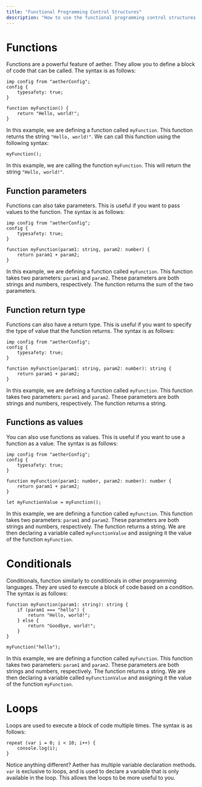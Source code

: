 ```yaml
---
title: "Functional Programming Control Structures"
description: "How to use the functional programming control structures in Aether"
---
```


# Functions

Functions are a powerful feature of aether. They allow you to define a block of code that can be called. The syntax is as follows:

```aether
imp config from "aetherConfig";
config {
    typesafety: true;
}

function myFunction() {
    return "Hello, world!";
}
```

In this example, we are defining a function called `myFunction`. This function returns the string `"Hello, world!"`. We can call this function using the following syntax:

```aether
myFunction();
```

In this example, we are calling the function `myFunction`. This will return the string `"Hello, world!"`.

## Function parameters

Functions can also take parameters. This is useful if you want to pass values to the function. The syntax is as follows:

```aether
imp config from "aetherConfig";
config {
    typesafety: true;
}

function myFunction(param1: string, param2: number) {
    return param1 + param2;
}
```

In this example, we are defining a function called `myFunction`. This function takes two parameters: `param1` and `param2`. These parameters are both strings and numbers, respectively. The function returns the sum of the two parameters.

## Function return type

Functions can also have a return type. This is useful if you want to specify the type of value that the function returns. The syntax is as follows:

```aether
imp config from "aetherConfig";
config {
    typesafety: true;
}

function myFunction(param1: string, param2: number): string {
    return param1 + param2;
}
```

In this example, we are defining a function called `myFunction`. This function takes two parameters: `param1` and `param2`. These parameters are both strings and numbers, respectively. The function returns a string.

## Functions as values

You can also use functions as values. This is useful if you want to use a function as a value. The syntax is as follows:

```aether
imp config from "aetherConfig";
config {
    typesafety: true;
}

function myFunction(param1: number, param2: number): number {
    return param1 + param2;
}

let myFunctionValue = myFunction();
```

In this example, we are defining a function called `myFunction`. This function takes two parameters: `param1` and `param2`. These parameters are both strings and numbers, respectively. The function returns a string. We are then declaring a variable called `myFunctionValue` and assigning it the value of the function `myFunction`.

# Conditionals

Conditionals, function similarly to conditionals in other programming languages. They are used to execute a block of code based on a condition. The syntax is as follows:

```aether
function myFunction(param1: string): string {
    if (param1 === "hello") {
        return "Hello, world!";
    } else {
        return "Goodbye, world!";
    }
}

myFunction("hello");
```

In this example, we are defining a function called `myFunction`. This function takes two parameters: `param1` and `param2`. These parameters are both strings and numbers, respectively. The function returns a string. We are then declaring a variable called `myFunctionValue` and assigning it the value of the function `myFunction`.

# Loops

Loops are used to execute a block of code multiple times. The syntax is as follows:

```aether
repeat (var i = 0; i < 10; i++) {
    console.log(i);
}
```

Notice anything different? Aether has multiple variable declaration methods. `var` is exclusive to loops, and is used to declare a variable that is only available in the loop. This allows the loops to be more useful to you.
